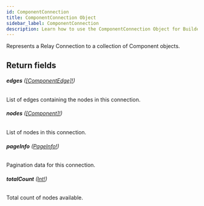 ```yaml
---
id: ComponentConnection
title: ComponentConnection Object
sidebar_label: ComponentConnection
description: Learn how to use the ComponentConnection Object for Builder's API.
---
```


Represents a Relay Connection to a collection of Component objects.

## Return fields

###### <b>edges</b> ([[ComponentEdge]!](/self-managed/composer/builder/api/schema/object/ComponentEdge.mdx))

List of edges containing the nodes in this connection.

###### <b>nodes</b> ([[Component]!](/self-managed/composer/builder/api/schema/object/Component.mdx))

List of nodes in this connection.

###### <b>pageInfo</b> ([PageInfo!](/self-managed/composer/builder/api/schema/object/PageInfo.mdx))

Pagination data for this connection.

###### <b>totalCount</b> ([Int!](/self-managed/composer/builder/api/schema/scalar/Int.mdx))

Total count of nodes available.
